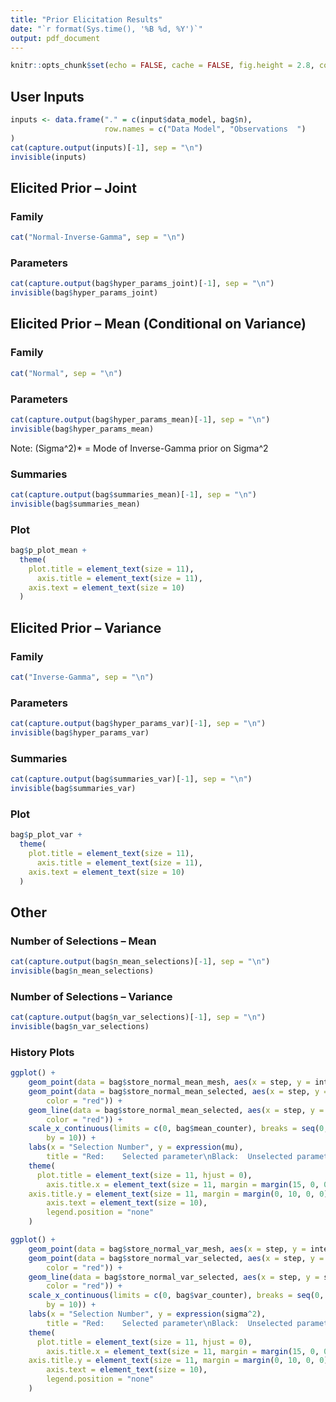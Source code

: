 ```yaml
---
title: "Prior Elicitation Results"
date: "`r format(Sys.time(), '%B %d, %Y')`"
output: pdf_document
---
```


```r
knitr::opts_chunk$set(echo = FALSE, cache = FALSE, fig.height = 2.8, comment = "")
```


<!--- user inputs -->
## User Inputs
```r
inputs <- data.frame("." = c(input$data_model, bag$n),
                     row.names = c("Data Model", "Observations  ")
)
cat(capture.output(inputs)[-1], sep = "\n")
invisible(inputs)
```


<!--- elicited prior information -->

<!--- joint prior -->
## Elicited Prior -- Joint

### Family
```r
cat("Normal-Inverse-Gamma", sep = "\n")
```

### Parameters
```r
cat(capture.output(bag$hyper_params_joint)[-1], sep = "\n")
invisible(bag$hyper_params_joint)
```


<!--- prior for mean -->
## Elicited Prior -- Mean (Conditional on Variance)

### Family
```r
cat("Normal", sep = "\n")
```

### Parameters
```r
cat(capture.output(bag$hyper_params_mean)[-1], sep = "\n")
invisible(bag$hyper_params_mean)
```
Note: (Sigma^2)* = Mode of Inverse-Gamma prior on Sigma^2

### Summaries
```r
cat(capture.output(bag$summaries_mean)[-1], sep = "\n")
invisible(bag$summaries_mean)
```

### Plot
```r
bag$p_plot_mean + 
  theme(
    plot.title = element_text(size = 11),
	  axis.title = element_text(size = 11), 
    axis.text = element_text(size = 10)
  )
```


<!--- prior for variance -->
## Elicited Prior -- Variance

### Family
```r
cat("Inverse-Gamma", sep = "\n")
```

### Parameters
```r
cat(capture.output(bag$hyper_params_var)[-1], sep = "\n")
invisible(bag$hyper_params_var)
```

### Summaries
```r
cat(capture.output(bag$summaries_var)[-1], sep = "\n")
invisible(bag$summaries_var)
```

### Plot
```r
bag$p_plot_var + 
  theme(
    plot.title = element_text(size = 11),
	  axis.title = element_text(size = 11), 
    axis.text = element_text(size = 10)
  )
```


<!--- number of selections and history plots -->
## Other

### Number of Selections -- Mean
```r
cat(capture.output(bag$n_mean_selections)[-1], sep = "\n")
invisible(bag$n_mean_selections)
```

### Number of Selections -- Variance
```r
cat(capture.output(bag$n_var_selections)[-1], sep = "\n")
invisible(bag$n_var_selections)
```

### History Plots
```r
ggplot() +
	geom_point(data = bag$store_normal_mean_mesh, aes(x = step, y = intervals)) + 
	geom_point(data = bag$store_normal_mean_selected, aes(x = step, y = selected_param, 
		color = "red")) +
	geom_line(data = bag$store_normal_mean_selected, aes(x = step, y = selected_param, 
		color = "red")) +
	scale_x_continuous(limits = c(0, bag$mean_counter), breaks = seq(0, bag$mean_counter, 
		by = 10)) +
	labs(x = "Selection Number", y = expression(mu), 
		title = "Red:    Selected parameter\nBlack:  Unselected parameter") +
	theme(
	  plot.title = element_text(size = 11, hjust = 0), 
		axis.title.x = element_text(size = 11, margin = margin(15, 0, 0, 0)), 
    axis.title.y = element_text(size = 11, margin = margin(0, 10, 0, 0)),
		axis.text = element_text(size = 10), 
		legend.position = "none"
	)

ggplot() +
	geom_point(data = bag$store_normal_var_mesh, aes(x = step, y = intervals)) + 
	geom_point(data = bag$store_normal_var_selected, aes(x = step, y = selected_param, 
		color = "red")) +
	geom_line(data = bag$store_normal_var_selected, aes(x = step, y = selected_param, 
		color = "red")) +
	scale_x_continuous(limits = c(0, bag$var_counter), breaks = seq(0, bag$var_counter, 
		by = 10)) +
	labs(x = "Selection Number", y = expression(sigma^2), 
		title = "Red:    Selected parameter\nBlack:  Unselected parameter") +
	theme(
	  plot.title = element_text(size = 11, hjust = 0), 
		axis.title.x = element_text(size = 11, margin = margin(15, 0, 0, 0)), 
    axis.title.y = element_text(size = 11, margin = margin(0, 10, 0, 0)),
		axis.text = element_text(size = 10), 
		legend.position = "none"
	)
```



